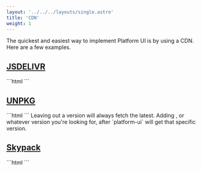 ```yaml
---
layout: '../../../layouts/single.astro'
title: 'CDN'
weight: 1
---
```


The quickest and easiest way to implement Platform UI is by using a CDN. Here are a few examples.
## [JSDELIVR](#jsdelivr)

<Codemarkup>
```html
<!-- In the <head> of your site. -->
<link rel="dns-prefetch" href="https://cdn.jsdelivr.net" crossorigin>
<link rel="stylesheet" href="https://cdn.jsdelivr.net/npm/@ritterim/platform-ui/dist/platform-ui.min.css" crossorigin>
<!-- Directly before the closing </body> tag of your site. -->
<script src="https://cdn.jsdelivr.net/npm/@ritterim/platform-ui/dist/js/platform-ui.min.js" crossorigin defer></script>
```
</Codemarkup>

## [UNPKG](#unpkg)

<Codemarkup>
```html
<!-- In the <head> of your site. -->
<link rel="preconnect" href="https://unpkg.com" crossorigin>
<link rel="stylesheet" href="https://unpkg.com/@ritterim/platform-ui/dist/platform-ui.min.css" crossorigin>
<!-- Directly before the closing </body> tag of your site. -->
<script src="https://unpkg.com/@ritterim/platform-ui/dist/js/platform-ui.min.js" crossorigin defer></script>
```
</Codemarkup>

<Callout header="Pro Tip">
Leaving out a version will always fetch the latest. Adding <code><PuiVersion/></code>, or whatever version you're looking for, after `platform-ui` will get that specific version. 
</Callout >


## [Skypack](#skypack)

<Codemarkup>
```html
<!-- In the <head> of your site. -->
<link rel="dns-prefetch" href="https://cdn.skypack.dev" crossorigin>
<link rel="stylesheet" href="https://cdn.skypack.dev/@ritterim/platform-ui/dist/platform-ui.min.css" crossorigin>
<!-- Directly before the closing </body> tag of your site. -->
<script src="https://https:/cdn.skypack.dev/@ritterim/platform-ui/dist/js/platform-ui.min.js" crossorigin defer></script>
```
</Codemarkup>
